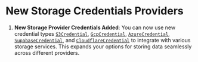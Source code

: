 # New Storage Credentials Providers

1. **New Storage Provider Credentials Added**: You can now use new credential types [`S3Credential`](https://api.vapi.ai/api#:~:text=S3Credential), [`GcpCredential`](https://api.vapi.ai/api#:~:text=GcpCredential), [`AzureCredential`](https://api.vapi.ai/api#:~:text=AzureCredential), [`SupabaseCredential`](https://api.vapi.ai/api#:~:text=SupabaseCredential), and [`CloudflareCredential`](https://api.vapi.ai/api#:~:text=CloudflareCredential) to integrate with various storage services. This expands your options for storing data seamlessly across different providers.